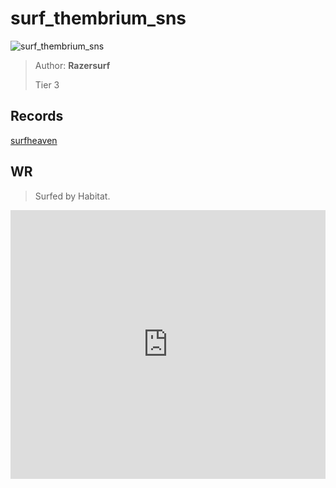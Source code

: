 
# surf_thembrium_sns

![surf_thembrium_sns](https://raw.githubusercontent.com/Sayt123/SurfMapPics/Maps-and-bonuses/csgo/surf_thembrium_sns.jpg)

> Author: **Razersurf**
>
> Tier 3

## Records

[surfheaven](https://surfheaven.eu/map/surf_thembrium_sns)

## WR

> Surfed by Habitat.

<iframe
width="100%"
height="430"
src="https://www.youtube.com/embed/vP5l4kWfe6I"
frameborder="0"
allow="accelerometer; autoplay; clipboard-write; encrypted-media; gyroscope; picture-in-picture"
allowFullScreen
/>

```md

[Surf Timer] - Habitat- finished in 01:12:19 (WR -00:00:23). Improving by 00:00:76
[Surf Timer] - Habitat- beat the map record! Rank: 1/1015


```
                